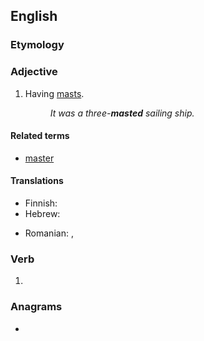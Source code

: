 ==English==

===Etymology===
{{suffix|en|mast|ed}}

===Adjective===
{{en-adj|-}}

# Having [[mast]]s.
#: ''It was a three-'''masted''' sailing ship.''

====Related terms====
* [[master#Etymology 2|master]]

====Translations====
{{trans-top|having masts}}
* Finnish: {{t|fi|-mastoinen}}
* Hebrew: {{t+|he|תָּרְנִי|m|tr=torni}}
{{trans-mid}}
* Romanian: {{t|ro|arborat}}, {{t|ro|cu catarge}}
{{trans-bottom}}

===Verb===
{{head|en|verb form}}

# {{en-past of|mast}}

===Anagrams===
* {{anagrams|en|a=ademst|demast|madest}}